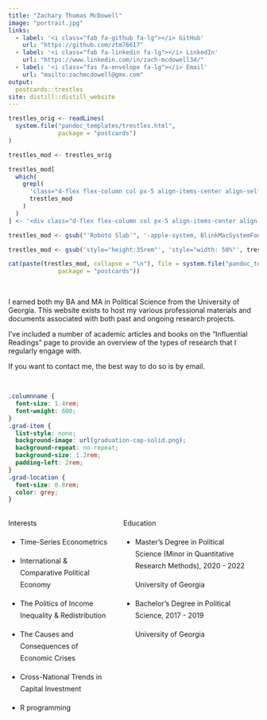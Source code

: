 ```yaml
---
title: "Zachary Thomas McDowell"
image: "portrait.jpg"
links:
  - label: '<i class="fab fa-github fa-lg"></i> GitHub'
    url: "https://github.com/ztm76617"
  - label: '<i class="fab fa-linkedin fa-lg"></i> LinkedIn'
    url: "https://www.linkedin.com/in/zach-mcdowell34/"
  - label: '<i class="fas fa-envelope fa-lg"></i> Email'
    url: "mailto:zachmcdowell@gmx.com"
output:
  postcards::trestles
site: distill::distill_website
---
```

<!-- The postcard had a useless second scrollbar (in addition to the big one of distill). For some reason, I couldn't remove it with the CSS in custom.css. My only solution is to modify the source of the postcards::trestle template to remove this scrollbar. -->
<!-- Same for font family -->
```r
trestles_orig <- readLines(
  system.file("pandoc_templates/trestles.html",
              package = "postcards")
)

trestles_mod <- trestles_orig

trestles_mod[
  which(
    grepl(
      'class="d-flex flex-column col px-5 align-items-center align-self-center mh-100" style="overflow-y: scroll;"',
      trestles_mod
    )
  )
] <- '<div class="d-flex flex-column col px-5 align-items-center align-self-center mh-100" style="overflow-y: none;">'

trestles_mod <- gsub("'Roboto Slab'", '-apple-system, BlinkMacSystemFont, "Segoe UI", Roboto, Oxygen, Ubuntu, Cantarell, "Fira Sans", "Droid Sans", "Helvetica Neue", Arial, sans-serif', trestles_mod)

trestles_mod <- gsub('style="height:35rem"', 'style="width: 50%"', trestles_mod)

cat(paste(trestles_mod, collapse = "\n"), file = system.file("pandoc_templates/trestles.html",
              package = "postcards"))

```

<br>

I earned both my BA and MA in Political Science from the University of Georgia. This website exists to host my various professional materials and documents associated with both past and ongoing research projects.

I've included a number of academic articles and books on the "Influential Readings" page to provide an overview of the types of research that I regularly engage with.

If you want to contact me, the best way to do so is by email.

<br>


```css
.columnname {
  font-size: 1.4rem; 
  font-weight: 600;
}
.grad-item {
  list-style: none; 
  background-image: url(graduation-cap-solid.png); 
  background-repeat: no-repeat;  
  background-size: 1.2rem; 
  padding-left: 2rem;
}
.grad-location {
  font-size: 0.8rem;
  color: grey;
}

```

:::: {style="display: grid; grid-template-columns: 40% 50%; grid-column-gap: 30px; line-height: 1.5rem;"}

::: {}
<span class = "columnname"> Interests </span>

* Time-Series Econometrics

* International & Comparative Political Economy

* The Politics of Income Inequality & Redistribution

* The Causes and Consequences of Economic Crises

* Cross-National Trends in Capital Investment

* R programming
:::

::: {}
<span class = "columnname"> Education </span>

<ul>
 
<li class = "grad-item">   Master's Degree in Political Science (Minor in Quantitative Research Methods), 2020 - 2022 <br> <p class = "grad-location"> University of Georgia </p> </li>
<li class = "grad-item">   Bachelor's Degree in Political Science, 2017 - 2019 <br>
<p class = "grad-location"> University of Georgia </p> </li>
</li>

</ul>
:::
::::

